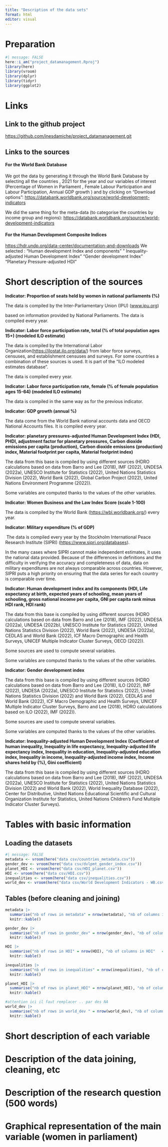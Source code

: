 ```yaml
---
title: "Description of the data sets"
format: html
editor: visual
---
```


# Preparation

```r
#| message: FALSE
here::i_am("project_datamanagement.Rproj")
library(here)
library(vroom) 
library(dplyr)
library(tidyr)
library(ggplot2)
```

# Links

## Link to the github project

<https://github.com/inesdamiche/project_datamanagement.git>

## Links to the sources

#### For the World Bank Database

We got the data by generating it through the World Bank Database by selecting all the countries , 2021 for the year and our variables of interest (Percentage of Women in Parliament , Female Labour Participation and Labour Participation, Annual GDP growth ) and by clicking on "Download options": <https://databank.worldbank.org/source/world-development-indicators>

We did the same thing for the meta-data (to categorise the countries by income group and regions): <https://databank.worldbank.org/source/world-development-indicators>

#### For the Human Development Composite Indices

<https://hdr.undp.org/data-center/documentation-and-downloads> We selected : "Human development Index and components" " Inequality-adjusted Human Development Index" "Gender development Index" "Planetary Pressure-adjusted HDI"

# Short description of the sources

**Indicator: Proportion of seats held by women in national parliaments (%)**

The data is compiled by the Inter-Parliamentary Union (IPU) ([www.ipu.org](http://www.ipu.org))

based on information provided by National Parliaments. The data is compiled every year.

**Indicator: Labor force participation rate, total (% of total population ages 15+) (modeled ILO estimate)**

The data is compiled by the International Labor Organization(<https://ilostat.ilo.org/data/>) from labor force surveys, censuses, and establishment censuses and surveys. For some countries a combination of these sources is used. It is part of the "ILO modeled estimates database".

The data is compiled every year.

**Indicator: Labor force participation rate, female (% of female population ages 15-64) (modeled ILO estimate)**

The data is compiled in the same way as for the previous indicator.

**Indicator: GDP growth (annual %)**

The data come from the World Bank national accounts data and OECD National Accounts files. It is compiled every year.

**Indicator: planetary pressures-adjusted Human Development Index (HDI, PHDI, adjustment factor for planetary pressures, Carbon dioxide emissions per capita (production), Carbon dioxide emissions (production) index, Material footprint per capita, Material footprint index)**

The data from this base is compiled by using different sources (HDRO calculations based on data from Barro and Lee (2018), IMF (2022), UNDESA (2022a), UNESCO Institute for Statistics (2022), United Nations Statistics Division (2022), World Bank (2022), Global Carbon Project (2022), United Nations Environment Programme (2022)).

Some variables are computed thanks to the values of the other variables.

**Indicator: Women Business and the Law Index Score (scale 1-100)**

The data is compiled by the World Bank (<https://wbl.worldbank.org/>) every year.

**Indicator: Military expenditure (% of GDP)**

 The data is compiled every year by the Stockholm International Peace Research Institute (SIPRI) (<https://www.sipri.org/databases>).  

In the many cases where SIPRI cannot make independent estimates, it uses the national data provided. Because of the differences in definitions and the difficulty in verifying the accuracy and completeness of data, data on military expenditures are not always comparable across countries. However, SIPRI puts a high priority on ensuring that the data series for each country is comparable over time.

**Indicator: Human development index and its components (HDI, Life expectancy at birth, expected years of schooling, mean years of schooling, gross national income per capita, GNI per capita rank minus HDI rank, HDI rank)**

The data from this base is compiled by using different sources (HDRO calculations based on data from Barro and Lee (2018), IMF (2022), UNDESA (2022a), UNDESA (2022b), UNESCO Institute for Statistics (2022), United Nations Statistics Division (2022), World Bank (2022), UNDESA (2022a), CEDLAS and World Bank (2022), ICF Macro Demographic and Health Surveys, UNICEF Multiple Indicator Cluster Surveys, OECD (2022)).

Some sources are used to compute several variables.

Some variables are computed thanks to the values of the other variables.

**Indicator: Gender development index**

The data from this base is compiled by using different sources (HDRO calculations based on data from Barro and Lee (2018), ILO (2022), IMF (2022), UNDESA (2022a), UNESCO Institute for Statistics (2022), United Nations Statistics Division (2022) and World Bank (2022), CEDLAS and World Bank (2022), ICF Macro Demographic and Health Surveys, UNICEF Multiple Indicator Cluster Surveys, Barro and Lee (2018), HDRO calculations based on ILO (2022), IMF (2022)).

Some sources are used to compute several variables.

Some variables are computed thanks to the values of the other variables.

**Indicator: Inequality-adjusted Human Development Index (Coefficient of human inequality, Inequality in life expectancy, Inequality-adjusted life expectancy index, Inequality in education, Inequality-adjusted education index, Inequality in income, Inequality-adjusted income index, Income shares held by (%), Gini coefficient)**

The data from this base is compiled by using different sources (HDRO calculations based on data from Barro and Lee (2018), IMF (2022), UNDESA (2022a), UNESCO Institute for Statistics (2022), United Nations Statistics Division (2022) and World Bank (2022), World Inequality Database (2022), Center for Distributive, United Nations Educational Scientific and Cultural Organization Institute for Statistics, United Nations Children's Fund Multiple Indicator Cluster Surveys).

# Tables with basic information

## Loading the datasets

```r
#| message: FALSE
metadata <- vroom(here("data csv/countries_metadata.csv")) 
gender_dev <- vroom(here("data csv/dvlpmt_gender_index.csv"))
planet_HDI <- vroom(here("data csv/HDI_planet.csv"))
HDI <- vroom(here("data csv/HDI.csv"))
inequalities <- vroom(here("data csv/inequalities.csv"))
world_dev <- vroom(here("data csv/World Development Indicators - WB.csv"))
```

## Tables (before cleaning and joining)

```r
metadata |> 
  summarise("nb of rows in metadata" = nrow(metadata), "nb of columns in metadata"   = ncol(metadata))|>
  knitr::kable() 

gender_dev |> 
  summarise("nb of rows in gender_dev" = nrow(gender_dev), "nb of columns in metadata"   = ncol(gender_dev))|>
  knitr::kable()

HDI |> 
  summarise("nb of rows in HDI" = nrow(HDI), "nb of columns in HDI"   = ncol(HDI))|>
  knitr::kable()

inequalities |> 
  summarise("nb of rows in inequalities" = nrow(inequalities), "nb of columns in inequalities" = ncol(inequalities))|>
  knitr::kable()

planet_HDI |> 
  summarise("nb of rows in planet_HDI" = nrow(planet_HDI), "nb of columns in planet_HDI" = ncol(planet_HDI))|>
  knitr::kable()

#attention ici il faut remplacer .. par des NA 
world_dev |> 
  summarise("nb of rows in world_dev " = nrow(world_dev), "nb of columns in world_dev" = ncol(world_dev))|>
  knitr::kable()

```

# Short description of each variable

# Description of the data joining, cleaning, etc

# Description of the research question (500 words)

# Graphical representation of the main variable (women in parliament)
